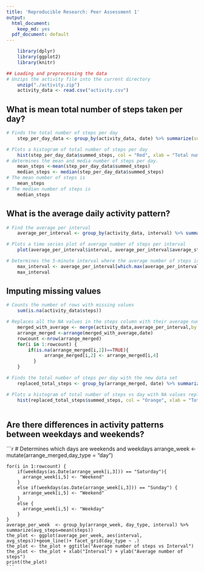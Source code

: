 ```yaml
---
title: 'Reproducible Research: Peer Assessment 1'
output:
  html_document:
    keep_md: yes
  pdf_document: default
---
```

```r
    library(dplyr)
    library(ggplot2)
    library(knitr)

## Loading and preprocessing the data
# Unzips the activity file into the current directory
    unzip("./activity.zip")
    activity_data <- read.csv("activity.csv")
```
## What is mean total number of steps taken per day?
```r
# Finds the total number of steps per day
    step_per_day_data <- group_by(activity_data, date) %>% summarize(summed_steps=sum(steps,na.rm=TRUE)) 

# Plots a histogram of total number of steps per day
    hist(step_per_day_data$summed_steps, col = "Red", xlab = "Total number of steps per day",ylab = "Frequency", main = "Total number of steps per day Distribution")
# determines the mean and media number of steps per day.
    mean_steps <-mean(step_per_day_data$summed_steps)
    median_steps <- median(step_per_day_data$summed_steps)
# The mean number of steps is
    mean_steps
# The median number of steps is
    median_steps

```
## What is the average daily activity pattern?
```r
# Find the average per interval
    average_per_interval <- group_by(activity_data, interval) %>% summarize(average_steps_int=mean(steps,na.rm=TRUE)) 

# Plots a time series plot of average number of steps per interval
    plot(average_per_interval$interval, average_per_interval$average_steps_int,type="l",col = "green", xlab="Interval", ylab = "Average number of steps",  main = "Average number of steps vs interval")

# Determines the 5-minute interval where the average number of steps is a maximum
    max_interval <- average_per_interval[which.max(average_per_interval$average_steps_int),1]
    max_interval
```
## Imputing missing values
```r
# Counts the number of rows with missing values
    sum(is.na(activity_data$steps))

# Replaces all the NA values in the steps column with their average number of steps for that interval arranged by date
    merged_with_average <- merge(activity_data,average_per_interval,by.x="interval")
    arrange_merged <-arrange(merged_with_average,date)
    rowcount <-nrow(arrange_merged)
    for(i in 1:rowcount) {
        if(is.na(arrange_merged[i,2])==TRUE){
	          arrange_merged[i,2] <- arrange_merged[i,4]
	      }
    }

# Finds the total number of steps per day with the new data set
    replaced_total_steps <- group_by(arrange_merged, date) %>% summarize(summed_steps=sum(steps))

# Plots a histogram of total number of steps vs day with NA values replaced with their average for that interval
    hist(replaced_total_steps$summed_steps, col = "Orange", xlab = "Total number of steps per day",ylab = "Frequency", main = "Total number of steps per day with missing values replaced")
    
```

## Are there differences in activity patterns between weekdays and weekends?

```r
# Determines which days are weekends and weekdays
    arrange_week <- mutate(arrange_merged,day_type = "day")

    for(i in 1:rowcount) {
        if(weekdays(as.Date(arrange_week[i,3])) == "Saturday"){
          arrange_week[i,5] <- "Weekend"
        }
        else if(weekdays(as.Date(arrange_week[i,3])) == "Sunday") {
          arrange_week[i,5] <- "Weekend"          
        }
        else {
          arrange_week[i,5] <- "Weekday"
        }
    }
    average_per_week  <- group_by(arrange_week, day_type, interval) %>% summarize(avg_steps=mean(steps))
    the_plot <- ggplot(average_per_week, aes(interval, avg_steps))+geom_line()+ facet_grid(day_type ~ .)
    the_plot <- the_plot + ggtitle("Average number of steps vs Interval")
  	the_plot <- the_plot + xlab("Interval") + ylab("Average number of steps")
  	print(the_plot)
    ```










